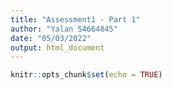 ```yaml
---
title: "Assessment1 - Part 1"
author: "Yalan S4664845"
date: "05/03/2022"
output: html_document
---
```


```r
knitr::opts_chunk$set(echo = TRUE)
```


